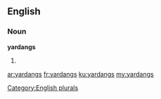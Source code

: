 ==English==

===Noun===
'''yardangs'''

# {{plural of|[[yardang]]}}

[[Category:English plurals]]

[[ar:yardangs]]
[[fr:yardangs]]
[[ku:yardangs]]
[[my:yardangs]]